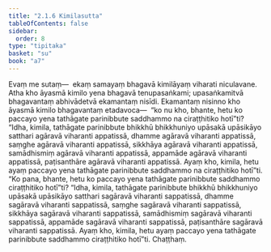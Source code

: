 ```yaml
---
title: "2.1.6 Kimilasutta"
tableOfContents: false
sidebar:
  order: 8
type: "tipitaka"
basket: "su"
book: "a7"
---
```



<DynamicBreadcrumb />

<Division number="59" book="a7">

<Paragraph number="381" book="a7">
Evaṃ me sutaṃ—  ekaṃ samayaṃ bhagavā kimilāyaṃ viharati niculavane. Atha kho āyasmā kimilo yena bhagavā tenupasaṅkami; upasaṅkamitvā bhagavantaṃ abhivādetvā ekamantaṃ nisīdi. Ekamantaṃ nisinno kho āyasmā kimilo bhagavantaṃ etadavoca—  “ko nu kho, bhante, hetu ko paccayo yena tathāgate parinibbute saddhammo na ciraṭṭhitiko hotī”ti?
</Paragraph>

<Paragraph number="382" book="a7">
“Idha, kimila, tathāgate parinibbute bhikkhū bhikkhuniyo upāsakā upāsikāyo satthari agāravā viharanti appatissā, dhamme agāravā viharanti appatissā, saṃghe agāravā viharanti appatissā, sikkhāya agāravā viharanti appatissā, samādhismiṃ agāravā viharanti appatissā, appamāde agāravā viharanti appatissā, paṭisanthāre agāravā viharanti appatissā. Ayaṃ kho, kimila, hetu ayaṃ paccayo yena tathāgate parinibbute saddhammo na ciraṭṭhitiko hotī”ti.
</Paragraph>

<Paragraph number="383" book="a7">
“Ko pana, bhante, hetu ko paccayo yena tathāgate parinibbute saddhammo ciraṭṭhitiko hotī”ti? “Idha, kimila, tathāgate parinibbute bhikkhū bhikkhuniyo upāsakā upāsikāyo satthari sagāravā viharanti sappatissā, dhamme sagāravā viharanti sappatissā, saṃghe sagāravā viharanti sappatissā, sikkhāya sagāravā viharanti sappatissā, samādhismiṃ sagāravā viharanti sappatissā, appamāde sagāravā viharanti sappatissā, paṭisanthāre sagāravā viharanti sappatissā. Ayaṃ kho, kimila, hetu ayaṃ paccayo yena tathāgate parinibbute saddhammo ciraṭṭhitiko hotī”ti.

</Paragraph>
</Division>

<Paragraph number="384" type="center" book="a7">
Chaṭṭhaṃ.
</Paragraph>